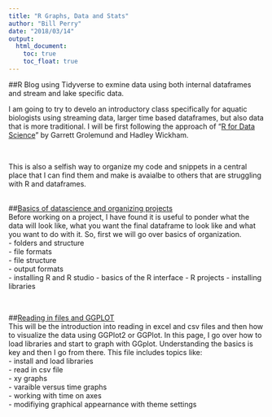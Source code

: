 ```yaml
---
title: "R Graphs, Data and Stats"
author: "Bill Perry"
date: "2018/03/14"
output:
  html_document:
    toc: true
    toc_float: true
---
```


##R Blog using Tidyverse to exmine data using both internal dataframes and stream and lake specific data.   

I am going to try to develo an introductory class specifically for aquatic biologists using streaming data, larger time based dataframes, but also data that is more traditional. I will be first following the approach of "[R for Data Science](http://r4ds.had.co.nz/)" by Garrett Grolemund and Hadley Wickham.  
  
<br>   

This is also a selfish way to organize my code and snippets in a central place that I can find them and make is avaialbe to others that are struggling with R and dataframes.     
<br>

##[Basics of datascience and organizing projects](01_intro.html)     
Before working on a project, I have found it is useful to ponder what the data will look like, what you want the final dataframe to look like and what you want to do with it. So, first we will go over basics of organization.  
     - folders and structure    
     - file formats    
     - file structure     
     - output formats   
     - installing R and R studio
     - basics of the R interface
     - R projects
     - installing libraries       

<br>

##[Reading in files and GGPLOT](01_ggplot.html)     
This will be the introduction into reading in excel and csv files and then how to visualize the data using GGPlot2 or GGPlot.     In this page, I go over how to load libraries and start to graph with GGplot. Understanding the basics is key and then I go from there. This file includes topics like:    
     - install and load libraries    
     - read in csv file    
     -  xy graphs   
     - varaible versus time graphs    
     - working with time on axes   
     - modifiying graphical appearnance with theme settings    
    


<!-- Global Site Tag (gtag.js) - Google Analytics -->
<script async src="https://www.googletagmanager.com/gtag/js?id=UA-88373117-4"></script>
<script>
  window.dataLayer = window.dataLayer || [];
  function gtag(){dataLayer.push(arguments)};
  gtag('js', new Date());

  gtag('config', 'UA-88373117-4');
</script>
